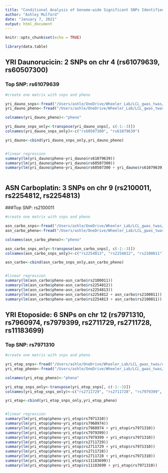 ---
title: "Conditional Analysis of Genome-wide Significant SNPs Identified with GWAS"
author: "Ashley Mulford"
date: "January 7, 2021"
output: html_document
---

```{r setup, include=FALSE}
knitr::opts_chunk$set(echo = TRUE)

library(data.table)

```

## YRI Daunorucicin: 2 SNPs on chr 4 (rs61079639, rs60507300)
### Top SNP: rs61079639

```{r}
#create one matrix with snps and pheno

yri_dauno_snps<-fread("/Users/ashle/OneDrive/Wheeler_Lab/LCL_gwas_twas/conditional_analysis_snps_YRI_dauno.txt")
yri_dauno_pheno<-fread("/Users/ashle/OneDrive/Wheeler_Lab/LCL_gwas_twas/YRI_dauno_bestpheno_noids.txt")

colnames(yri_dauno_pheno)<-"pheno"

yri_dauno_snps_only<-transpose(yri_dauno_snps[, c(-1:-3)])
colnames(yri_dauno_snps_only)<-c("rs60507300", "rs61079639")

yri_dauno<-cbind(yri_dauno_snps_only,yri_dauno_pheno)


#linear regression 
summary(lm(yri_dauno$pheno~yri_dauno$rs61079639))
summary(lm(yri_dauno$pheno~yri_dauno$rs60507300))
summary(lm(yri_dauno$pheno~yri_dauno$rs60507300 + yri_dauno$rs61079639))



```


## ASN Carboplatin: 3 SNPs on chr 9 (rs2100011, rs2254812, rs2254813)
###Top SNP: rs2100011

```{r}
#create one matrix with snps and pheno

asn_carbo_snps<-fread("/Users/ashle/OneDrive/Wheeler_Lab/LCL_gwas_twas/conditional_analysis_snps_ASN_carbo.txt")
asn_carbo_pheno<-fread("/Users/ashle/OneDrive/Wheeler_Lab/LCL_gwas_twas/ASN_carbo_bestpheno_noids.txt")

colnames(asn_carbo_pheno)<-"pheno"

asn_carbo_snps_only<-transpose(asn_carbo_snps[, c(-1:-3)])
colnames(asn_carbo_snps_only)<-c("rs2254813", "rs2254812", "rs2100011")

asn_carbo<-cbind(asn_carbo_snps_only,asn_carbo_pheno)


#linear regression 
summary(lm(asn_carbo$pheno~asn_carbo$rs2100011))
summary(lm(asn_carbo$pheno~asn_carbo$rs2254812))
summary(lm(asn_carbo$pheno~asn_carbo$rs2254813))
summary(lm(asn_carbo$pheno~asn_carbo$rs2254812 + asn_carbo$rs2100011))
summary(lm(asn_carbo$pheno~asn_carbo$rs2254813 + asn_carbo$rs2100011))

```


## YRI Etoposide: 6 SNPs on chr 12 (rs7971310, rs7960974, rs7979399, rs2711729, rs2711728, rs11183699)
### Top SNP: rs7971310

```{r}
#create one matrix with snps and pheno

yri_etop_snps<-fread("/Users/ashle/OneDrive/Wheeler_Lab/LCL_gwas_twas/conditional_analysis_snps_YRI_etop.txt")
yri_etop_pheno<-fread("/Users/ashle/OneDrive/Wheeler_Lab/LCL_gwas_twas/YRI_etop_bestpheno_noids.txt")

colnames(yri_etop_pheno)<-"pheno"

yri_etop_snps_only<-transpose(yri_etop_snps[, c(-1:-3)])
colnames(yri_etop_snps_only)<-c("rs2711729", "rs2711728", "rs7979399", "rs7960974", "rs11183699", "rs7971310")

yri_etop<-cbind(yri_etop_snps_only,yri_etop_pheno)


#linear regression 
summary(lm(yri_etop$pheno~yri_etop$rs7971310))
summary(lm(yri_etop$pheno~yri_etop$rs7960974))
summary(lm(yri_etop$pheno~yri_etop$rs7960974 + yri_etop$rs7971310))
summary(lm(yri_etop$pheno~yri_etop$rs7979399))
summary(lm(yri_etop$pheno~yri_etop$rs7979399 + yri_etop$rs7971310))
summary(lm(yri_etop$pheno~yri_etop$rs2711729))
summary(lm(yri_etop$pheno~yri_etop$rs2711729 + yri_etop$rs7971310))
summary(lm(yri_etop$pheno~yri_etop$rs2711728))
summary(lm(yri_etop$pheno~yri_etop$rs2711728 + yri_etop$rs7971310))
summary(lm(yri_etop$pheno~yri_etop$rs11183699))
summary(lm(yri_etop$pheno~yri_etop$rs11183699 + yri_etop$rs7971310))

```






